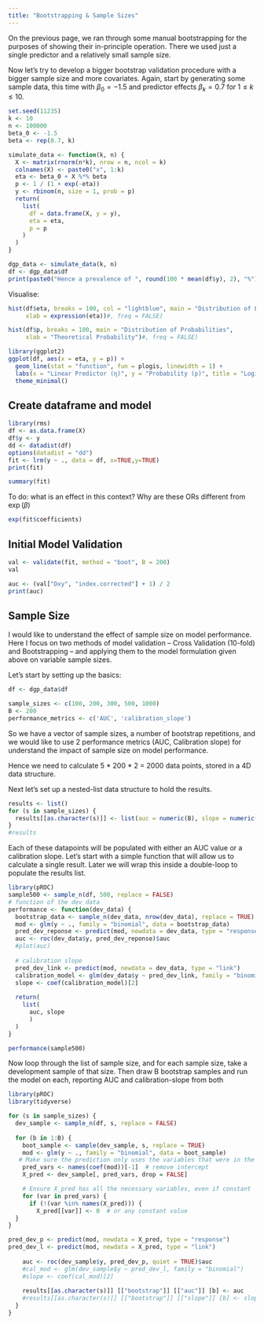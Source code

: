 ```yaml
---
title: "Bootstrapping & Sample Sizes"
---
```


On the previous page, we ran through some manual bootstrapping for the purposes of showing their in-principle operation. There we used just a single predictor and a relatively small sample size.

Now let's try to develop a bigger bootstrap validation procedure with a bigger sample size and more covariates. Again, start by generating some sample data, this time with $\beta_0=-1.5$ and predictor effects $\beta_k = 0.7$ for $1 \leq k \leq 10$.

```r
set.seed(11235)
k <- 10
n <- 100000
beta_0 <- -1.5
beta <- rep(0.7, k)

simulate_data <- function(k, n) {
  X <- matrix(rnorm(n*k), nrow = n, ncol = k)
  colnames(X) <- paste0("x", 1:k)
  eta <- beta_0 + X %*% beta
  p <- 1 / (1 + exp(-eta))
  y <- rbinom(n, size = 1, prob = p)
  return(
    list(
      df = data.frame(X, y = y),
      eta = eta,
      p = p
    )
  )
}

dgp_data <- simulate_data(k, n)
df <- dgp_data$df
print(paste0("Hence a prevalence of ", round(100 * mean(df$y), 2), "%"))
```

Visualise:

```r
hist(df$eta, breaks = 100, col = "lightblue", main = "Distribution of Linear Predictor",
     xlab = expression(eta))#, freq = FALSE)
```

```r
hist(df$p, breaks = 100, main = "Distribution of Probabilities",
     xlab = "Theoretical Probability")#, freq = FALSE)
```
```r
library(ggplot2)
ggplot(df, aes(x = eta, y = p)) +
  geom_line(stat = "function", fun = plogis, linewidth = 1) +
  labs(x = "Linear Predictor (η)", y = "Probability (p)", title = "Logistic Function: p = 1 / (1 + exp(-η))") +
  theme_minimal()
```

## Create dataframe and model

```r
library(rms)
df <- as.data.frame(X)
df$y <- y
dd <- datadist(df)
options(datadist = "dd")
fit <- lrm(y ~ ., data = df, x=TRUE,y=TRUE)
print(fit)
```

```r
summary(fit)
```

To do: what is an effect in this context? Why are these ORs different from $\exp(\beta)$

```r
exp(fit$coefficients)
```

## Initial Model Validation

```r
val <- validate(fit, method = "boot", B = 200)
val
```
```r
auc <- (val["Dxy", "index.corrected"] + 1) / 2
print(auc)
```

## Sample Size

I would like to understand the effect of sample size on model performance. Here I focus on two methods of model validation -- Cross Validation (10-fold) and Bootstrapping -- and applying them to the model formulation given above on variable sample sizes.

Let's start by setting up the basics:

```r
df <- dgp_data$df

sample_sizes <- c(100, 200, 300, 500, 1000)
B <- 200
performance_metrics <- c('AUC', 'calibration_slope')
```

So we have a vector of sample sizes, a number of bootstrap repetitions, and we would like to use 2 performance metrics (AUC, Calibration slope) for understand the impact of sample size on model performance.

Hence we need to calculate 5 * 200 * 2 = 2000 data points, stored in a 4D data structure.

Next let's set up a nested-list data structure to hold the results.

```r
results <- list()
for (s in sample_sizes) {
  results[[as.character(s)]] <- list(auc = numeric(B), slope = numeric(B))
}
#results
```

Each of these datapoints will be populated with either an AUC value or a calibration slope. Let's start with a simple function that will allow us to calculate a single result. Later we will wrap this inside a double-loop to populate the results list.

```r
library(pROC)
sample500 <- sample_n(df, 500, replace = FALSE)
# function of the dev data
performance <- function(dev_data) {
  bootstrap_data <- sample_n(dev_data, nrow(dev_data), replace = TRUE)
  mod <- glm(y ~ ., family = "binomial", data = bootstrap_data)
  pred_dev_reponse <- predict(mod, newdata = dev_data, type = "response")
  auc <- roc(dev_data$y, pred_dev_reponse)$auc
  #plot(auc)
  
  # calibration slope
  pred_dev_link <- predict(mod, newdata = dev_data, type = "link")
  calibration_model <- glm(dev_data$y ~ pred_dev_link, family = "binomial")
  slope <- coef(calibration_model)[2]
  
  return(
    list(
      auc, slope
      )
  )
}

performance(sample500)
```



Now loop through the list of sample size, and for each sample size, take a development sample of that size.
Then draw B bootstrap samples and run the model on each, reporting AUC and calibration-slope from both


```r
library(pROC)
library(tidyverse)

for (s in sample_sizes) {
  dev_sample <- sample_n(df, s, replace = FALSE)
  
  for (b in 1:B) {
    boot_sample <- sample(dev_sample, s, replace = TRUE)
    mod <- glm(y ~ ., family = "binomial", data = boot_sample)
   # Make sure the prediction only uses the variables that were in the fitted model
    pred_vars <- names(coef(mod))[-1]  # remove intercept
    X_pred <- dev_sample[, pred_vars, drop = FALSE]

    # Ensure X_pred has all the necessary variables, even if constant
    for (var in pred_vars) {
      if (!(var %in% names(X_pred))) {
        X_pred[[var]] <- 0  # or any constant value
  }
}

pred_dev_p <- predict(mod, newdata = X_pred, type = "response")
pred_dev_l <- predict(mod, newdata = X_pred, type = "link")
    
    auc <- roc(dev_sample$y, pred_dev_p, quiet = TRUE)$auc
    #cal_mod <- glm(dev_sample$y ~ pred_dev_l, family = "binomial")
    #slope <- coef(cal_mod)[2]
    
    results[[as.character(s)]] [["bootstrap"]] [["auc"]] [b] <- auc
    #results[[as.character(s)]] [["bootstrap"]] [["slope"]] [b] <- slope
  }
}
```

